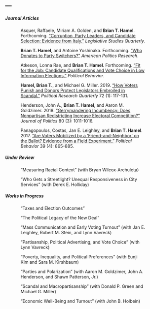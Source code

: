 ---
---

<link rel="stylesheet" href="styles.css" type="text/css">
<link rel="stylesheet" href="site_libs/academicons-1.8.6/css/academicons.css" type="text/css">

##### Journal Articles

<p style="margin-left:50px; margin-right:50px;">
Asquer, Raffaele, Miriam A. Golden, and **Brian T. Hamel**. Forthcoming. ["Corruption, Party Leaders, and Candidate Selection: Evidence from Italy."](files/italy.pdf) *Legislative Studies Quarterly*.
</p>

<p style="margin-left:50px; margin-right:50px;">
**Brian T. Hamel**, and Antoine Yoshinaka. Forthcoming. ["Who Donates to Party Switchers?"](files/switchers.pdf) *American Politics Research*.
</p>

<p style="margin-left:50px; margin-right:50px;">
Atkeson, Lonna Rae, and **Brian T. Hamel**. Forthcoming. ["Fit for the Job: Candidate Qualifications and Vote Choice in Low Information Elections."](files/teachers.pdf) *Political Behavior*.
</p>

<p style="margin-left:50px; margin-right:50px;">
**Hamel, Brian T.**, and Michael G. Miller. 2019. ["How Voters Punish and Donors Protect Legislators Embroiled in Scandal."](files/scandal.pdf) *Political Research Quarterly* 72 (1): 117-131.
</p>

<p style="margin-left:50px; margin-right:50px;">
Henderson, John A., **Brian T. Hamel**, and Aaron M. Goldzimer. 2018. ["Gerrymandering Incumbency: Does Nonpartisan Redistricting Increase Electoral Competition?"](files/gerrymandering.pdf) *Journal of Politics* 80 (3): 1011-1016.
</p>

<p style="margin-left:50px; margin-right:50px;">
Panagopoulos, Costas, Jan E. Leighley, and **Brian T. Hamel**. 2017. ["Are Voters Mobilized by a 'Friend-and-Neighbor' on the Ballot? Evidence from a Field Experiment."](files/friends.pdf) *Political Behavior* 39 (4): 865-885.
</p>

##### Under Review

<p style="margin-left:50px; margin-right:50px;">
"Measuring Racial Context" (with Bryan Wilcox-Archuleta)
</p>

<p style="margin-left:50px; margin-right:50px;">
"Who Gets a Streetlight? Unequal Responsiveness in City Services" (with Derek E. Holliday)
</p>

##### Works in Progress

<p style="margin-left:50px; margin-right:50px;">
"Taxes and Election Outcomes"
</p>

<p style="margin-left:50px; margin-right:50px;">
"The Political Legacy of the New Deal"
</p>

<p style="margin-left:50px; margin-right:50px;">
"Mass Communication and Early Voting Turnout" (with Jan E. Leighley, Robert M. Stein, and Lynn Vavreck)
</p>

<p style="margin-left:50px; margin-right:50px;">
"Partisanship, Political Advertising, and Vote Choice" (with Lynn Vavreck)
</p>

<p style="margin-left:50px; margin-right:50px;">
"Poverty, Inequality, and Political Preferences" (with Eunji Kim and Sara M. Kirshbaum)
</p>

<p style="margin-left:50px; margin-right:50px;">
"Parties and Polarization" (with Aaron M. Goldzimer, John A. Henderson, and Shawn Patterson, Jr.)
</p>

<p style="margin-left:50px; margin-right:50px;">
"Scandal and Macropartisanship" (with Donald P. Green and Michael G. Miller)
</p>

<p style="margin-left:50px; margin-right:50px;">
"Economic Well-Being and Turnout" (with John B. Holbein)
</p>



